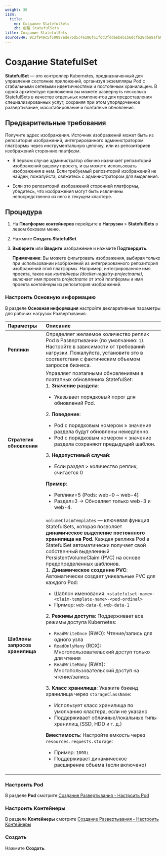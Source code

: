 ```yaml
---
weight: 30
i18n:
  title:
    en: Создание StatefulSets
    zh: 创建 StatefulSets
title: Создание StatefulSets
sourceSHA: 9c3f949c5f60097ede76d5c4a106f61fdd3fdda6beb1b6dcfb28dba9afa84a3d
---
```


# Создание StatefulSet

**StatefulSet** — это контроллер Kubernetes, предназначенный для управления состояние приложений, организуя экземпляры Pod с стабильными сетевыми идентичностями и постоянным хранилищем. В одной архитектуре приложения вы можете развернуть несколько StatefulSets в качестве отдельных компонентов для предоставления специализированных услуг, сохраняя при этом упорядоченное развертывание, масштабирование и поэтапные обновления.

## Предварительные требования

Получите адрес изображения. Источник изображений может быть из репозитория изображений, интегрированного администратором платформы через инструментальную цепочку, или из репозиториев изображений сторонних платформ.

- В первом случае администратор обычно назначает репозиторий изображений вашему проекту, и вы можете использовать изображения в нем. Если требуемый репозиторий изображений не найден, пожалуйста, свяжитесь с администратором для выделения.

- Если это репозиторий изображений сторонней платформы, убедитесь, что изображения могут быть извлечены непосредственно из него в текущем кластере.

## Процедура

1. На **Платформе контейнеров** перейдите в **Нагрузки** > **StatefulSets** в левом боковом меню.

2. Нажмите **Создать StatefulSet**.

3. **Выберите** или **Введите** изображение и нажмите **Подтвердить**.

   **Примечание**: Вы можете фильтровать изображения, выбирая только при использовании изображений из интегрированного репозитория изображений этой платформы. Например, интегрированное имя проекта, такое как *контейнеры (docker-registry-projectname)*, включает имя проекта *projectname* от этой платформы и имя проекта *контейнеры* из репозитория изображений.

### Настроить Основную информацию

В разделе **Основная информация** настройте декларативные параметры для рабочих нагрузок Развертывания:

| **Параметры**             | **Описание**                                                                                                                                                                                                                                                                                                                                                                                                                                                                                                                                                                                                                                                                                                                                                                                                                                                                                                                                                                                                                                                                                                 |
| :------------------------- | :-------------------------------------------------------------------------------------------------------------------------------------------------------------------------------------------------------------------------------------------------------------------------------------------------------------------------------------------------------------------------------------------------------------------------------------------------------------------------------------------------------------------------------------------------------------------------------------------------------------------------------------------------------------------------------------------------------------------------------------------------------------------------------------------------------------------------------------------------------------------------------------------------------------------------------------------------------------------------------------------------------------------------------------------------------------------------------------------------------------- |
| **Реплики**               | Определяет желаемое количество реплик Pod в Развертывании (по умолчанию: `1`). Настройте в зависимости от требований нагрузки. Пожалуйста, установите это в соответствии с фактическим объемом запросов бизнеса.                                                                                                                                                                                                                                                                                                                                                                                                                                                                                                                                                                                                                                                                                                                                                                                                                                                                                                                           |
| **Стратегия обновления**   | Управляет поэтапными обновлениями в поэтапных обновлениях StatefulSet: <br />1. **Значение раздела**: <ul><li> Указывает порядковый порог для обновлений Pod.</li></ul> 2. **Поведение**: <ul><li> Pod с порядковым номером ≥ значение раздела будут обновлены немедленно. </li><li> Pod с порядковым номером \< значение раздела сохраняют предыдущий шаблон. </li></ul>  3. **Недопустимый случай**: <ul><li> Если раздел > количество реплик, считается 0 </li></ul> **Пример**: <ul><li> Реплики=5 (Pods: web-0 \~ web-4)</li><li> Раздел=3 → Обновляет только web-3 и web-4. </li></ul>                                                                                                                                                                                                                                                                                                                                                                                                                                                                                                                                                                 |
| **Шаблоны запросов хранилища** | `volumeClaimTemplates` — ключевая функция StatefulSets, которая позволяет **динамическое выделение постоянного хранилища на Pod**. Каждая реплика Pod в StatefulSet автоматически получает свой собственный выделенный PersistentVolumeClaim (PVC) на основе предопределенных шаблонов.<br /> 1. **Динамическое создание PVC**: Автоматически создает уникальные PVC для каждого Pod:<ul><li> Шаблон именования: `<statefulset-name>-<claim-template-name>-<pod-ordinal>`</li><li> Пример: `web-data-0`, `web-data-1` </li></ul> 2. **Режимы доступа**: Поддерживает все режимы доступа Kubernetes:<ul><li> `ReadWriteOnce` (RWO): Чтение/запись для одного узла </li><li>`ReadOnlyMany` (ROX): Многопользовательский доступ только для чтения</li><li> `ReadWriteMany` (RWX): Многопользовательский доступ на чтение/запись</li></ul> 3. **Класс хранилища**: Укажите бэкенд хранилища через `storageClassName`:<ul><li> Использует класс хранилища по умолчанию кластера, если не указано </li><li> Поддерживает облачные/локальные типы хранилищ (SSD, HDD и т. д.) </li></ul> **Вместимость**: Настройте емкость через `resources.requests.storage`:<ul><li> Пример: `100Gi`</li><li> Поддерживает динамическое расширение объема (если включено)</li></ul> |

### Настроить Pod

В разделе **Pod** смотрите [Создание Развертывания - Настроить Pod](./deployment_create.mdx#configurepod)

### Настроить Контейнеры

В разделе **Контейнеры** смотрите [Создание Развертывания - Настроить Контейнеры](./deployment_create.mdx#configurecontainers)

### Создать

Нажмите **Создать**.
